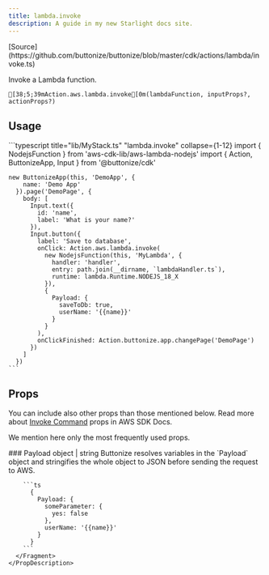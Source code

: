 ```yaml
---
title: lambda.invoke
description: A guide in my new Starlight docs site.
---
```



<FrameworkSelect>
	<FrameworkContent>
		<Fragment slot="cdk">
			[Source](https://github.com/buttonize/buttonize/blob/master/cdk/actions/lambda/invoke.ts)
		</Fragment>
	</FrameworkContent>
</FrameworkSelect>

Invoke a Lambda function.

```ansi
[38;5;39mAction.aws.lambda.invoke[0m(lambdaFunction, inputProps?, actionProps?)
```

## Usage

<FrameworkContent>
  <Fragment slot="cdk">
    ```typescript title="lib/MyStack.ts" "lambda.invoke" collapse={1-12}
    import { NodejsFunction } from 'aws-cdk-lib/aws-lambda-nodejs'
    import { Action, ButtonizeApp, Input } from '@buttonize/cdk'

    new ButtonizeApp(this, 'DemoApp', {
        name: 'Demo App'
      }).page('DemoPage', {
        body: [
          Input.text({
            id: 'name',
            label: 'What is your name?'
          }),
          Input.button({
            label: 'Save to database',
            onClick: Action.aws.lambda.invoke(
              new NodejsFunction(this, 'MyLambda', {
                handler: 'handler',
                entry: path.join(__dirname, `lambdaHandler.ts`),
                runtime: lambda.Runtime.NODEJS_18_X
              }),
              {
                Payload: {
                  saveToDb: true,
                  userName: '{{name}}'
                }
              }
            ),
            onClickFinished: Action.buttonize.app.changePage('DemoPage')
          })
        ]
      })
    ```

  </Fragment>
</FrameworkContent>

## Props

You can include also other props than those mentioned below. Read more about [Invoke Command](https://docs.aws.amazon.com/AWSJavaScriptSDK/v3/latest/Package/-aws-sdk-client-lambda/Interface/InvocationRequest/) props in AWS SDK Docs.

We mention here only the most frequently used props.

<FrameworkContent>
  <Fragment slot="cdk">
    <PropDescription>
      <Fragment slot="title">
        ### Payload
      </Fragment>
      <PropMarker slot="markers" type="optional" />
      <Fragment slot="type">object | string</Fragment>
      <Fragment slot="description">
         Buttonize resolves variables in the `Payload` object and stringifies the whole object to JSON before sending the request to AWS.

        ```ts
          {
            Payload: {
              someParameter: {
                yes: false
              },
              userName: '{{name}}'
            }
          }
        ```
      </Fragment>
    </PropDescription>

  </Fragment>
</FrameworkContent>
